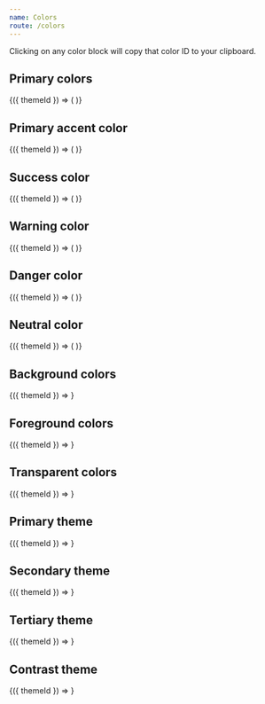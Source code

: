 ```yaml
---
name: Colors
route: /colors
---
```



<PageTitle src="postcss/vars" title="Colors" />

Clicking on any color block will copy that color ID to your clipboard.

## Primary colors

<Playground>
  <ThemeWrapper withThemeId>
    {({ themeId }) => (
      <ColorSwatches
        direction="column"
        group="primary"
        labelHeight={20}
        swatchHeight={40}
        swatchWidth={60}
        themeId={themeId}
      >
        <BlobbrIcon size={24} />
      </ColorSwatches>
    )}
  </ThemeWrapper>
</Playground>

## Primary accent color

<Playground>
  <ThemeWrapper withThemeId>
    {({ themeId }) => (
      <ColorSwatches joined group="state" swatchHeight={60} swatchWidth={80} themeId={themeId} variant="accent-primary">
        <BlobbrIcon size={30} />
      </ColorSwatches>
    )}
  </ThemeWrapper>
</Playground>

## Success color

<Playground>
  <ThemeWrapper withThemeId>
    {({ themeId }) => (
      <ColorSwatches joined group="state" swatchHeight={60} swatchWidth={80} themeId={themeId} variant="success">
        <BlobbrIcon size={30} />
      </ColorSwatches>
    )}
  </ThemeWrapper>
</Playground>

## Warning color

<Playground>
  <ThemeWrapper withThemeId>
    {({ themeId }) => (
      <ColorSwatches joined group="state" swatchHeight={60} swatchWidth={80} themeId={themeId} variant="warning">
        <BlobbrIcon size={30} />
      </ColorSwatches>
    )}
  </ThemeWrapper>
</Playground>

## Danger color

<Playground>
  <ThemeWrapper withThemeId>
    {({ themeId }) => (
      <ColorSwatches joined group="state" swatchHeight={60} swatchWidth={80} themeId={themeId} variant="danger">
        <BlobbrIcon size={30} />
      </ColorSwatches>
    )}
  </ThemeWrapper>
</Playground>

## Neutral color

<Playground>
  <ThemeWrapper withThemeId>
    {({ themeId }) => (
      <ColorSwatches joined group="state" swatchHeight={60} swatchWidth={80} themeId={themeId} variant="neutral">
        <BlobbrIcon size={30} />
      </ColorSwatches>
    )}
  </ThemeWrapper>
</Playground>

## Background colors

<Playground>
  <ThemeWrapper withThemeId>
    {({ themeId }) => <ColorSwatches group="background" swatchHeight={40} swatchWidth={60} themeId={themeId} />}
  </ThemeWrapper>
</Playground>

## Foreground colors

<Playground>
  <ThemeWrapper withThemeId>
    {({ themeId }) => <ColorSwatches group="foreground" swatchHeight={40} swatchWidth={60} themeId={themeId} />}
  </ThemeWrapper>
</Playground>

## Transparent colors

<Playground>
  <ThemeWrapper withThemeId>
    {({ themeId }) => <ColorSwatches group="transparent" swatchHeight={40} swatchWidth={60} themeId={themeId} />}
  </ThemeWrapper>
</Playground>

## Primary theme

<Playground>
  <ThemeWrapper withThemeId>{({ themeId }) => <ColorTheme themeId={themeId} variant="primary" />}</ThemeWrapper>
</Playground>

## Secondary theme

<Playground>
  <ThemeWrapper withThemeId>{({ themeId }) => <ColorTheme themeId={themeId} variant="secondary" />}</ThemeWrapper>
</Playground>

## Tertiary theme

<Playground>
  <ThemeWrapper withThemeId>{({ themeId }) => <ColorTheme themeId={themeId} variant="tertiary" />}</ThemeWrapper>
</Playground>

## Contrast theme

<Playground>
  <ThemeWrapper withThemeId>{({ themeId }) => <ColorTheme themeId={themeId} variant="contrast" />}</ThemeWrapper>
</Playground>
